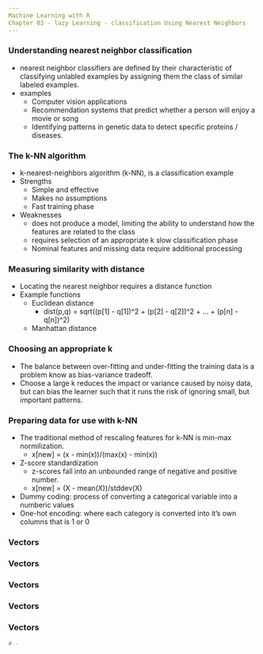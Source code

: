```yaml
---
Machine Learning with R
Chapter 03 - lazy Learning - classification Using Nearest Neighbors
---
```


### Understanding nearest neighbor classification

- nearest neighbor classifiers are defined by their characteristic of classifying unlabled examples by assigning them the class of similar labeled examples.
- examples
  - Computer vision applications
  - Recommendation systems that predict whether a person will enjoy a movie or song
  - Identifying patterns in genetic data to detect specific proteins / diseases.
  

### The k-NN algorithm

- k-nearest-neighbors algorithm (k-NN), is a classification example
- Strengths
  - Simple and effective
  - Makes no assumptions
  - Fast training phase
- Weaknesses
  - does not produce a model, limiting the ability to understand how the features are related to the class
  - requires selection of an appropriate k
  slow classification phase
  - Nominal features and missing data require additional processing

### Measuring similarity with distance 

  - Locating the nearest neighbor requires a distance function
  - Example functions
    - Euclidean distance
      - dist(p,q) = sqrt((p[1] - q[1])^2 + (p[2] - q[2])^2 + ... + (p[n] - q[n])^2)
    - Manhattan distance
    

### Choosing an appropriate k
  - The balance between over-fitting and under-fitting the training data is a problem know as bias-variance tradeoff.
  - Choose a large k reduces the impact or variance caused by noisy data, but can bias the learner such that it runs the risk of ignoring small, but important patterns.

### Preparing data for use with k-NN

  - The traditional method of rescaling features for k-NN is min-max normilization.
    - x[new] = (x - min(x))/(max(x) - min(x))
  - Z-score standardization
    - z-scores fall into an unbounded range of negative and positive number.
    - x[new] = (X - mean(X))/stddev(X)
  - Dummy coding: process of converting a categorical variable into a numberic values
  - One-hot encoding: where each category is converted into it's own columns that is 1 or 0

### Vectors

### Vectors

### Vectors

### Vectors

### Vectors

```r
# - 
```
